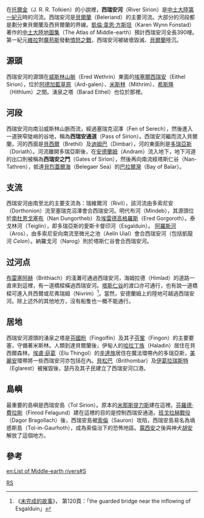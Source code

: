 在[[托爾金|托爾金]]（J. R. R. Tolkien）的小說裡，'''西瑞安河'''（River Sirion）是[[中土大陸|中土大陸]][[第一紀元|第一紀元]]時的河流。西瑞安河是[[貝爾蘭|貝爾蘭]]（Beleriand）的主要河流。大部分的河段都是劃分東貝爾蘭及西貝爾蘭的界線。[[凱倫·韋恩·方斯坦|凱倫·韋恩·方斯坦]]（Karen Wynn Fonstad）著作的[[中土大陸地圖集|中土大陸地圖集]]（The Atlas of Middle-earth）預計西瑞安河全長390哩。第一紀元[[維拉|維拉]]對[[魔苟斯|魔苟斯]]發動[[憤怒之戰|憤怒之戰]]，西瑞安河被破壞毀滅、[[貝爾蘭|貝爾蘭]]陸沉。

== 源頭 ==

西瑞安河的源頭在[[威斯林山脈|威斯林山脈]]（Ered Wethrin）東面的[[埃塞爾西瑞安|埃塞爾西瑞安]]（Eithel Sirion），位於[[阿德加藍草原|阿德加藍草原]]（Ard-galen）、[[米斯林|米斯林]]（Mithrim）、[[希斯隆|希斯隆]]（Hithlum）之間。湧泉之塔（Barad Eithel）也位於那裡。

== 河段 ==

西瑞安河向南沿威斯林山脈而流，經過塞瑞克沼澤（Fen of Serech），然後進入一道狹窄陡峭的谷地，稱為'''西瑞安通道'''（Pass of Sirion）。西瑞安河繼而流入貝爾蘭，河的西面是[[貝西爾|貝西爾]]（Brethil）及[[迪姆巴|迪姆巴]]（Dimbar），河的東面則是[[多瑞亞斯|多瑞亞斯]]（Doriath）。河流離開多瑞亞斯後，在[[安德蘭姆|安德蘭姆]]（Andram）流入地下，地下河道的出口則被稱為'''西瑞安之門'''（Gates of Sirion），然後再向南流經塔斯仁谷（Nan-Tathren），抵達[[貝烈蓋爾海|貝烈蓋爾海]]（Belegaer Sea）的[[巴拉爾灣|巴拉爾灣]]（Bay of Balar）。

== 支流 ==

西瑞安河由南至北的主要支流為：瑞維爾河（Rivil），該河流由多索尼安（Dorthonion）流至塞瑞克沼澤會合西瑞安河。明代布河（Mindeb），其源頭位於[[南杜恩戈塞布|南杜恩戈塞布]]（Nan Dungortheb）及[[埃雷德高格羅斯|埃雷德高格羅斯]]（Ered Gorgoroth）。泰戈林河（Teiglin），即多瑞亞斯的愛斯卡督印河（Esgalduin）。 [[阿羅斯河|阿羅斯河]]（Aros），由多索尼安向南流至微光之池（Aelin Uial）會合西瑞安河（包括凱龍河 ''Celon''）。納羅戈河（Narog）則於塔斯仁谷會合西瑞安河。

== 过河点 ==

[[布雷塞阿赫|布雷塞阿赫]]（Brithiach）的淺灘可通過西瑞安河，海姆拉德（Himlad）的道路一直來到這裡，有一道橋樑橫過西瑞安河。[[塔斯仁谷|塔斯仁谷]]的渡口亦可通行，也有說一道橋樑可進入貝西爾或尼弗瑞姆（Nivrim）<ref> 《[[未完成的故事|未完成的故事]]》， 第120頁：「the guarded bridge near the inflowing of Esgalduin」</ref>。當然，安德蘭姆上的陸地可越過西瑞安河。除上述外的其他地方，沒有船隻也一概不能通行。

== 居地 ==

西瑞安河源頭的湧泉之塔是[[芬國昐|芬國昐]]（Fingolfin）及其子[[芬鞏|芬鞏]]（Fingon）的主要要塞，守備著米斯林。人類到達貝爾蘭後，伊甸人的[[哈拉丁族|哈拉丁族]]（Haladin）居住在貝西爾森林。[[埃盧·庭葛|埃盧·庭葛]]（Elu Thingol）的[[辛達族|辛達族]]居住在魔法環帶內的多瑞亞斯，[[美麗安|美麗安]]環帶將一些西瑞安河亦包括在內。[[貝松巴|貝松巴]]（Brithombar）及[[伊葛拉瑞斯特|伊葛拉瑞斯特]]（Eglarest）被摧毀後，瑟丹及其子民建立了西瑞安河口港。

== 島嶼 ==

最重要的島嶼是西瑞安島（Tol Sirion）。原本的[[米那斯提力斯#西瑞安島的米那斯提力斯|米那斯提力斯]]建在這裡。[[芬羅德·費拉剛|芬羅德·費拉剛]]（Finrod Felagund）建在這裡的目的是控制西瑞安通道。[[班戈拉赫戰役|班戈拉赫戰役]]（Dagor Bragollach）後，西瑞安島被[[索倫|索倫]]（Sauron）攻陷，西瑞安島易名為堝惑斯島（Tol-in-Gaurhoth），成為索倫治下的恐怖地區。[[露西安|露西安]]之後與神犬[[胡安_(中土大陸)|胡安]]解放了這個地方。

== 參考 ==
<div class="references-small">
<references/>
</div>

{{Arda Rivers}}

[[Category:中土大陸的地理|RS]]

[[en:List_of_Middle-earth_rivers#S|en:List of Middle-earth rivers#S]]